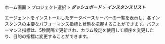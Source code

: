 ホーム画面 > プロジェクト選択 > **_ダッシュボード_** > **_インスタンスリスト_**

エージェントをインストールしたデータベースサーバーの一覧を表示し、各インスタンスの主要なパフォーマンス指標と状態を把握することができます。パフォーマンス指標は、5秒間隔で更新され、カラム設定を使用して順序を変更したり、目的の指標に変更することができます。
